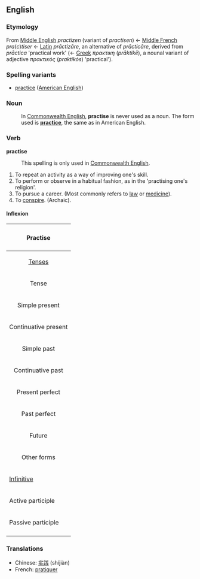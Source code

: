 ==English==
=== Etymology ===
From [[Middle English]] ''practizen'' (variant of ''practisen'') &larr; [[Middle French]] ''pra''(''c'')''tiser'' &larr; [[Latin]] ''prāctizāre'', an alternative of ''prācticāre'', derived from ''prāctica'' 'practical work' (&larr; [[Greek]] ''πρακτικη'' (''prāktikē''), a nounal variant of adjective ''πρακτικός'' (''praktikós'') 'practical').
=== Spelling variants ===
* [[practice]] ([[American English]])

=== Noun ===
:In [[Commonwealth English]], '''practise''' is never used as a noun.  The form used is '''[[practice]]''', the same as in American English.

=== Verb ===
'''practise'''
:This spelling is only used in [[Commonwealth English]].

# To repeat an activity as a way of improving one's skill.
# To perform or observe in a habitual fashion, as in the 'practising one's religion'.
# To pursue a career.  (Most commonly refers to [[law]] or [[medicine]]).
# To [[conspire]].  (Archaic).

==== Inflexion ====
<div>
{| border="1" align="left"
!colspan="4" align="center"|<h4>Practise</h4>
|-
!colspan="4" align="center"|[[Tense]]s
|-
!Tense!!First person!!Second person!!Third person
|-
|Simple present||practise||practised||practises
|-
|Continuative present||am practising||are practising||is practising
|-
|Simple past||practised||practised||practised
|-
|Continuative past||was practising||were practising||was practising
|-
|Present perfect||have practised||have practised||has practised
|-
|Past perfect||had practised||had practised||had practised
|-
|Future||will practise||will practise||will practise
|-
!colspan="4" align="center"|Other forms
|-
!colspan="2" align="left"|[[Infinitive]]
!colspan="2" align="left"|to practise
|-
!colspan="2" align="left"|Active participle
!colspan="2" align="left"|practising
|-
!colspan="2" align="left"|Passive participle
!colspan="2" align="left"|practised
|-
|}
</div>

===Translations===
*Chinese: [[实践]] (shíjiàn)
*French: [[pratiquer]]